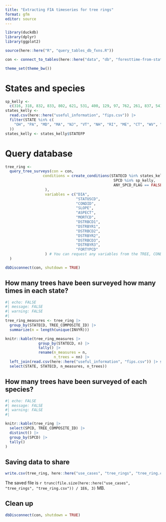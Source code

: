 ```yaml
---
title: "Extracting FIA timeseries for tree rings"
format: gfm
editor: source
---
```


```r

library(duckdb)
library(dplyr)
library(ggplot2)

source(here::here("R", "query_tables_db_fxns.R"))

con <- connect_to_tables(here::here("data", "db", "foresttime-from-state-parquet.duckdb"))

theme_set(theme_bw())

```


# States and species

```r
sp_kelly <-
  c(316, 318, 832, 833, 802, 621, 531, 400, 129, 97, 762, 261, 837, 541, 12)
states_kelly <-
  read.csv(here::here("useful_information", "fips.csv")) |>
  filter(STATE %in% c(
    "OH", "PA", "MD", "MA", "NJ", "VT", "NH", "RI", "ME", "CT", "WV", "NY", "IN", "IA", "IL", "MI", "MO", "WI", "MN"
  ))
states_kelly <- states_kelly$STATEFP
```

# Query database

```r

tree_ring <-
  query_tree_surveys(con = con,
                 conditions = create_conditions(STATECD %in% states_kelly,
                                                 SPCD %in% sp_kelly,
                                                 ANY_SPCD_FLAG == FALSE # This filters out any trees that have multiple SPCDs recorded over time. 
                  ),
                  variables = c("DIA",
                                "STATUSCD",
                                "CONDID", 
                                "SLOPE",
                                "ASPECT",
                                "MORTCD",
                                "DSTRBCD1",
                                "DSTRBYR1",
                                "DSTRBCD2",
                                "DSTRBYR2",
                                "DSTRBCD3",
                                "DSTRBYR3",
                                "FORTYPCD"
                  ) # You can request any variables from the TREE, CONDITION, or PLOT table (except for the MODIFIED and CREATED_IN_INSTANCE codes). If you want the CNs for the rows from the PLOT or CONDITION tables those are named PLOT_CN and COND_CN, respectively. 
  )

dbDisconnect(con, shutdown = TRUE)
```


## How many trees have been surveyed how many times in each state?

```r
#| echo: FALSE
#| message: FALSE
#| warning: FALSE
#| 
tree_ring_measures <- tree_ring |> 
  group_by(STATECD, TREE_COMPOSITE_ID) |>
  summarize(n = length(unique(INVYR))) 

knitr::kable(tree_ring_measures |>
               group_by(STATECD, n) |>
               tally() |>
               rename(n_measures = n,
                      n_trees = nn) |>
  left_join(read.csv(here::here("useful_information", "fips.csv")) |> select(STATEFP, STATE), by = c("STATECD" = "STATEFP")) |>
  select(STATE, STATECD, n_measures, n_trees))


```


## How many trees have been surveyed of each species?

```r
#| echo: FALSE
#| message: FALSE
#| warning: FALSE
#| 

knitr::kable(tree_ring |> 
  select(SPCD, TREE_COMPOSITE_ID) |>
  distinct() |>
  group_by(SPCD) |>
  tally()
)


```

## Saving data to share

```r

write.csv(tree_ring, here::here("use_cases", "tree_rings", "tree_ring.csv"))

```

The saved file is `r trunc(file.size(here::here("use_cases", "tree_rings", "tree_ring.csv")) / 1E6, 3)` MB.


## Clean up

```r
dbDisconnect(con, shutdown = TRUE)

```